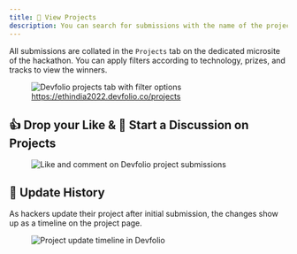 ```yaml
---
title: 👀 View Projects
description: You can search for submissions with the name of the project, team, or usernames of the hackers and also, multiple filters can be applied.
---
```


All submissions are collated in the `Projects` tab on the dedicated microsite of the hackathon. You can apply filters according to technology, prizes, and tracks to view the winners.

<figure>
  <img src="/assets/submission.gif" alt="Devfolio projects tab with filter options" />
  <figcaption>
    <a href="https://ethindia2022.devfolio.co/projects">https://ethindia2022.devfolio.co/projects</a>
  </figcaption>
</figure>


## 👍 Drop your Like & 💬 Start a Discussion on Projects

<figure>
  <img src="/assets/part4.gif" alt="Like and comment on Devfolio project submissions" />
</figure>

## 📜 Update History

As hackers update their project after initial submission, the changes show up as a timeline on the project page.

<figure>
  <img src="/assets/image-1-1-1-1.png" alt="Project update timeline in Devfolio" />
</figure>
